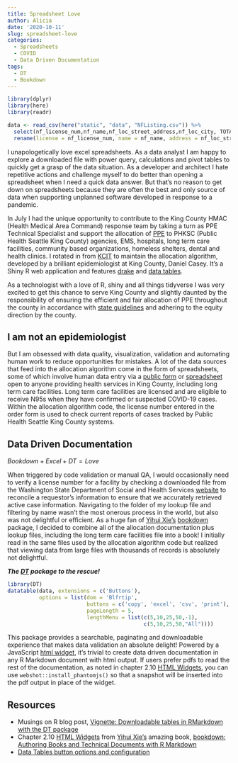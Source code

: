 ```yaml
---
title: Spreadsheet Love
author: Alicia
date: '2020-10-11'
slug: spreadsheet-love
categories: 
  - Spreadsheets
  - COVID
  - Data Driven Documentation
tags:
  - DT
  - Bookdown
---
```


```r
library(dplyr)
library(here)
library(readr)

data <- read_csv(here("static", "data", "NFListing.csv")) %>%
  select(nf_license_num,nf_name,nf_loc_street_address,nf_loc_city, TOTAL_Beds_nf_bed_count) %>%
  rename(license = nf_license_num, name = nf_name, address = nf_loc_street_address, city = nf_loc_city, beds = TOTAL_Beds_nf_bed_count)
```

I unapologetically love excel spreadsheets. As a data analyst I am happy to explore a downloaded file with power query, calculations and pivot tables to quickly get a grasp of the data situation. As a developer and architect I hate repetitive actions and challenge myself to do better than opening a spreadsheet when I need a quick data answer. But that's no reason to get down on spreadsheets because they are often the best and only source of data when supporting unplanned software developed in response to a pandemic.

In July I had the unique opportunity to contribute to the King County HMAC (Health Medical Area Command) response team by taking a turn as PPE Technical Specialist and support the allocation of [PPE](https://kingcounty.gov/depts/emergency-management/covid-requests.aspx#ppe) to PHKSC (Public Health Seattle King County) agencies, EMS, hospitals, long term care facilities, community based organizations, homeless shelters, dental and health clinics. I rotated in from [KCIT](https://www.linkedin.com/showcase/king-county-it/) to maintain the allocation algorithm, developed by a brilliant epidemiologist at King County, Daniel Casey. It's a Shiny R web application and features [drake](https://github.com/ropensci/drake) and [data tables](https://github.com/Rdatatable/data.table#why-datatable).

As a technologist with a love of R, shiny and all things tidyverse I was very excited to get this chance to serve King County and slightly daunted by the responsibility of ensuring the efficient and fair allocation of PPE throughout the county in accordance with [state guidelines](https://www.doh.wa.gov/Portals/1/Documents/1600/coronavirus/PPEPrioritizationofAllocation.pdf) and adhering to the equity direction by the county.

## I am not an epidemiologist

But I am obsessed with data quality, visualization, validation and automating human work to reduce opportunities for mistakes. A lot of the data sources that feed into the allocation algorithm come in the form of spreadsheets, some of which involve human data entry via a [public form](https://kingcounty.gov/depts/emergency-management/covid-requests/ppe-form.aspx) or [spreadsheet](https://kingcounty.gov/~/media/depts/emergency-management/documents/covid-logistics-forms/WeeklyPPERequest_KingCounty_Updated.ashx?la=en) open to anyone providing health services in King County, including long term care facilities. Long term care facilities are licensed and are eligible to receive N95s when they have confirmed or suspected COVID-19 cases. Within the allocation algorithm code, the license number entered in the order form is used to check current reports of cases tracked by Public Health Seattle King County systems. 

## Data Driven Documentation

$Bookdown + Excel + DT = Love$

When triggered by code validation or manual QA, I would occasionally need to verify a license number for a facility by checking a downloaded file from the Washington State Department of Social and Health Services [website](https://fortress.wa.gov/dshs/adsaapps/Lookup/NHAdvLookup.aspx) to reconcile a requestor's information to ensure that we accurately retrieved active case information. Navigating to the folder of my lookup file and filtering by name wasn't the most onerous process in the world, but also was not delightful or efficient. As a huge fan of [Yihui Xie's](https://yihui.org/) [bookdown](https://github.com/rstudio/bookdown) package, I decided to combine all of the allocation documentation plus lookup files, including the long term care facilities file into a book! I initially read in the same files used by the allocation algorithm code but realized that viewing data from large files with thousands of records is absolutely not delightful.

***_The [DT](https://rstudio.github.io/DT/) package to the rescue!_***

```r
library(DT)
datatable(data, extensions = c('Buttons'), 
          options = list(dom = 'Blfrtip',
                         buttons = c('copy', 'excel', 'csv', 'print'),
                         pageLength = 5,
                         lengthMenu = list(c(5,10,25,50,-1),
                                           c(5,10,25,50,"All"))))
```

This package provides a searchable, paginating and downloadable experience that makes data validation an absolute delight! Powered by a JavaScript [html widget](https://bookdown.org/yihui/bookdown/html-widgets.html#html-widgets), it's trivial to create data driven documentation in any R Markdown document with html output. If users prefer pdfs to read the rest of the documentation, as noted in chapter 2.10 [HTML Widgets](https://bookdown.org/yihui/bookdown/html-widgets.html#html-widgets), you can use `webshot::install_phantomjs()` so that a snapshot will be inserted into the pdf output in place of the widget.

## Resources

* Musings on R blog post, [Vignette: Downloadable tables in RMarkdown with the DT package](https://martinctc.github.io/blog/vignette-downloadable-tables-in-rmarkdown-with-the-dt-package/)
* Chapter 2.10 [HTML Widgets](https://bookdown.org/yihui/bookdown/html-widgets.html#html-widgets) from [Yihui Xie's](https://yihui.org/) amazing book, [bookdown: Authoring Books and Technical Documents with R Markdown](https://bookdown.org/yihui/bookdown/)
* [Data Tables button options and configuration](https://datatables.net/extensions/buttons/)